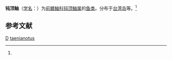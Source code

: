 {{Speciesbox
| taxon = Amblyapistus taenianotus
| binomial_authority = ([[乔治·居维叶|Cuvier]], 1829)<ref name='id8542'>{{cite web| url =http://www.bioinfo.cn/db05/BjdwSpecies.php?action=view&id=8542| title =钝顶鲉| work =《中国动物物种编目数据库》| publisher =中国科学院微生物研究所| author =中国科学院动物研究所| accessdate =2009-04-16| deadurl =yes| archiveurl =https://web.archive.org/web/20160305000657/http://www.bioinfo.cn/db05/BjdwSpecies.php?action=view&id=8542| archivedate =2016-03-05}}</ref>
}}

'''钝顶鲉'''（[[学名|学名]]：{{lang|la|''Amblyapistus taenianotus''}}）为[[前鳍鲉科|前鳍鲉科]][[钝顶鲉属|钝顶鲉属]]的[[鱼类|鱼类]]。分布于[[台湾岛|台湾岛]]等。<ref name='id8542'/>

== 参考文献 ==
{{reflist}}

{{taxonbar}}
[[Category:_1829年描述的鱼类|D]]
[[Category:钝顶鲉属|taenianotus]]
{{鮋形目小作品}}